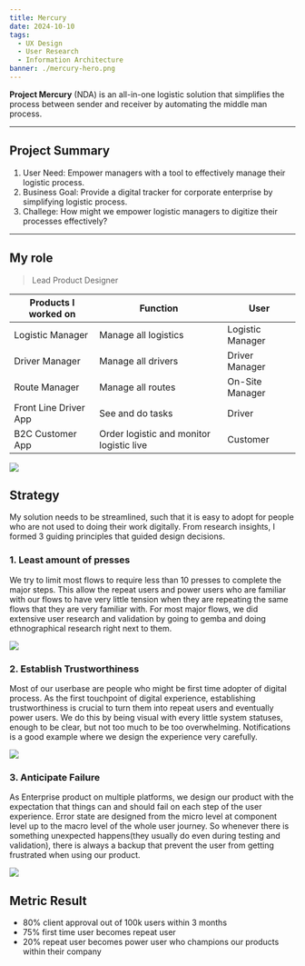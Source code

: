 ```yaml
---
title: Mercury
date: 2024-10-10
tags:
  - UX Design
  - User Research
  - Information Architecture
banner: ./mercury-hero.png
---
```


**Project Mercury** (NDA) is an all-in-one logistic solution that simplifies the process between sender and receiver by automating the middle man process.

---

## Project Summary

1. User Need: Empower managers with a tool to effectively manage their logistic process.
2. Business Goal: Provide a digital tracker for corporate enterprise by simplifying logistic process.
3. Challege: How might we empower logistic managers to digitize their processes effectively?

---

## My role

> Lead Product Designer

| Products I worked on  | Function                                 | User             |
| --------------------- | ---------------------------------------- | ---------------- |
| Logistic Manager      | Manage all logistics                     | Logistic Manager |
| Driver Manager        | Manage all drivers                       | Driver Manager   |
| Route Manager         | Manage all routes                        | On-Site Manager  |
| Front Line Driver App | See and do tasks                         | Driver           |
| B2C Customer App      | Order logistic and monitor logistic live | Customer         |

![](./mercury-1.png)

## Strategy

My solution needs to be streamlined, such that it is easy to adopt for people who are not used to doing their work digitally. From research insights, I formed 3 guiding principles that guided design decisions.

### 1. Least amount of presses

We try to limit most flows to require less than 10 presses to complete the major steps. This allow the repeat users and power users who are familiar with our flows to have very little tension when they are repeating the same flows that they are very familiar with. For most major flows, we did extensive user research and validation by going to gemba and doing ethnographical research right next to them.

![](./mercury-flow.png)

### 2. Establish Trustworthiness

Most of our userbase are people who might be first time adopter of digital process. As the first touchpoint of digital experience, establishing trustworthiness is crucial to turn them into repeat users and eventually power users. We do this by being visual with every little system statuses, enough to be clear, but not too much to be too overwhelming. Notifications is a good example where we design the experience very carefully.

![](./mercury-3.png)

### 3. Anticipate Failure

As Enterprise product on multiple platforms, we design our product with the expectation that things can and should fail on each step of the user experience. Error state are designed from the micro level at component level up to the macro level of the whole user journey. So whenever there is something unexpected happens(they usually do even during testing and validation), there is always a backup that prevent the user from getting frustrated when using our product.

![](./mercury-2.png)

## Metric Result

- 80% client approval out of 100k users within 3 months
- 75% first time user becomes repeat user
- 20% repeat user becomes power user who champions our products within their company
